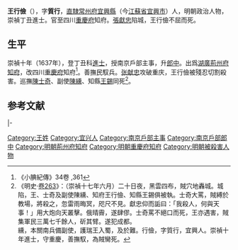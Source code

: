 {{Otheruses|other=名为王行儉的其他人物|王直 (明朝官员)}}
{{明清人物信息框
| 姓名 = 王行儉
| 原名 =
| 圖片名稱 = 
| 圖片大小 = 220px
| 圖片說明 = 
| 最高職務 = 四川重慶府知府
| 國家 = 大明
| 爵位 =
| 籍貫 = [[南直隸|直隸]][[常州府|常州府]][[宜興縣|宜興縣]]
| 族裔 = 
| 字號 = 字質行
| 室名 = 
| 諡號 = 
| 出生日期 = 生年不詳
| 出生地點 = [[南直隸|直隸]][[宜興縣|宜興縣]]
| 逝世日期 = 崇禎十七年（1644年）
| 逝世地點 = [[四川|四川]][[重慶府|重慶府]]
| 墓葬 =
| 配偶 =
| 親屬 = 
| 出身 = 
*崇禎十年丁丑科進士出身
| 經歷 = 
| 著作 =
}}

'''王行儉'''（{{bd|？||1644年|catIdx=Wang王}}），字'''質行'''，[[南直隸|直隸]][[常州府|常州府]][[宜興縣|宜興縣]]（今[[江蘇省|江蘇省]][[宜興市|宜興市]]）人，明朝政治人物，崇禎丁丑進士。官至四川[[重慶府|重慶府]]知府。[[張獻忠|張獻忠]]陷城，王行儉不屈而死。

==生平==
崇禎十年（1637年），登丁丑科[[進士|進士]]，授南京戶部主事，升[[郎中|郎中]]。出爲[[湖廣|湖廣]][[荊州府|荊州府]][[知府|知府]]，改四川[[重慶府|重慶府]]知府<ref>《小腆紀傳》34卷 ,361</ref>。善撫民馭兵。[[张献忠|张献忠]]攻破重庆，王行儉被殘忍切割殺害。巡撫[[陳士奇|陳士奇]]、副使[[陳纁|陳纁]]、知縣[[王錫_(崇禎進士)|王錫]]同死<ref>《明史·[[s:明史/卷263|卷263]]》：（崇禎十七年六月）二十日夜，黑雲四布，賊穴地轟城。城陷，王、士奇及副使陳纁、知府王行儉、知縣王錫俱被執。士奇大罵，賊縛於教場，將殺之，忽雷雨晦冥，咫尺不見。獻忠仰而詬曰：「我殺人，何與天事！」用大炮向天叢擊。俄晴霽，遂肆僇。士奇罵不絕口而死，王亦遇害，賊集軍民三萬七千餘人，斫其臂。遂犯成都。<br>纁，本關南兵備副使，護瑞王入蜀，及於難。行儉，字質行，宜興人。崇禎十年進士，守重慶，善撫馭，為賊臠死。</ref>。

==参考文献==
{{reflist}}

{{start box}}
{{s-off}}
{{s-before|[[高斗樞|高斗樞]]}}
{{s-title|明朝荊州府知府|崇禎年間}}
{{s-after|[[王觀光|王觀光]]}}
|-
{{s-before|[[江孔燧|江孔燧]]}}
{{s-title|明朝重慶府知府|崇禎年間－1644年}}
{{s-after|[[章爾珮|章爾珮]]}}
{{end box}}

{{崇禎十年丁丑科殿試金榜}}

{{Authority control}}

{{DEFAULTSORT:Wang王}}
[[Category:王姓|Category:王姓]]
[[Category:宜兴人|Category:宜兴人]]
[[Category:南京戶部主事|Category:南京戶部主事]]
[[Category:南京戶部郎中|Category:南京戶部郎中]]
[[Category:明朝荊州府知府|Category:明朝荊州府知府]]
[[Category:明朝重慶府知府|Category:明朝重慶府知府]]
[[Category:明朝被殺害人物|Category:明朝被殺害人物]]